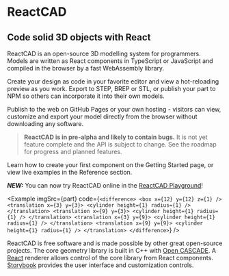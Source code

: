 
<Meta title="Home" />

# ReactCAD
## Code solid 3D objects with React

ReactCAD is an open-source 3D modelling system for programmers. Models are written as React components in TypeScript or JavaScript and compiled in the browser by a fast WebAssembly library.

Create your design as code in your favorite editor and view a hot-reloading preview as you work. Export to STEP, BREP or STL, or publish your part to NPM so others can incorporate it into their own models.

Publish to the web on GitHub Pages or your own hosting - visitors can view, customize and export your model directly from the browser without downloading any software.

> **ReactCAD is in pre-alpha and likely to contain bugs.** It is not yet feature complete and the API is subject to change. See the <Link to="roadmap">roadmap</Link> for progress and planned features.

Learn how to create your first component on the <Link to="getting-started">Getting Started</Link> page, or view live examples in the <Link to="reference-introduction">Reference</Link> section.

_**NEW:**_ You can now try ReactCAD online in the [ReactCAD Playground](https://react-cad.github.io/playground)!

<Example imgSrc={part} code={`
<difference>
  <box x={12} y={12} z={1} />
  <translation x={3} y={3}>
    <cylinder height={1} radius={1} />
  </translation>
  <translation x={9} y={3}>
    <cylinder height={1} radius={1} />
  </translation>
  <translation x={3} y={9}>
    <cylinder height={1} radius={1} />
  </translation>
  <translation x={9} y={9}>
    <cylinder height={1} radius={1} />
  </translation>
</difference>
`} />

ReactCAD is free software and is made possible by other great open-source projects. The core geometry library is built in C++ with [Open CASCADE](https://dev.opencascade.org/). A [React](https://reactjs.org) renderer allows control of the core library from React components. [Storybook](https://storybook.js.org/) provides the user interface and customization controls.
